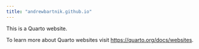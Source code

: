 ```yaml
---
title: "andrewbartnik.github.io"
---
```


This is a Quarto website.

To learn more about Quarto websites visit <https://quarto.org/docs/websites>.

```Some
  
```
